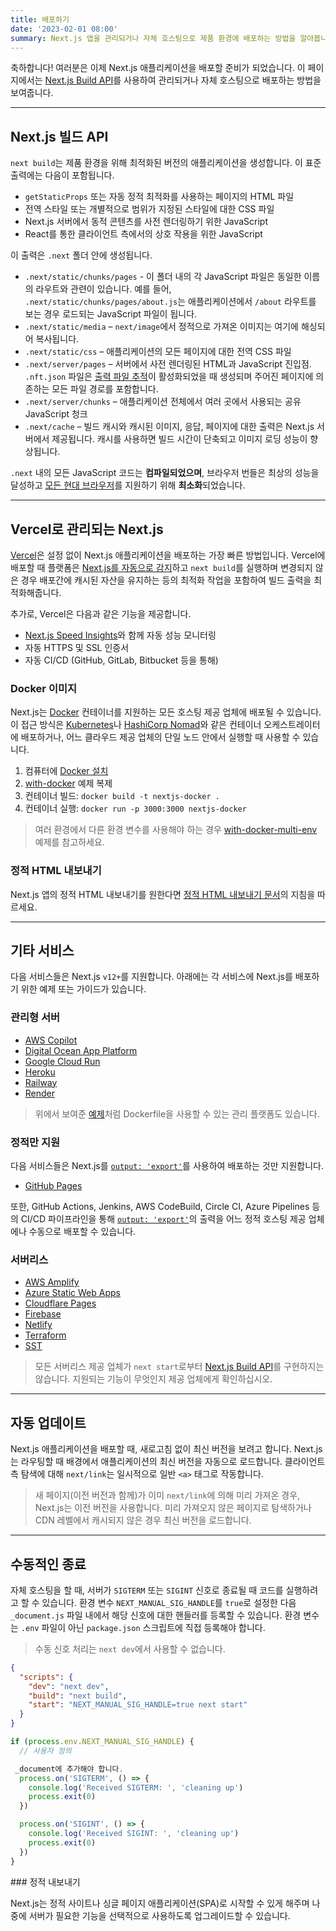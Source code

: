 ```yaml
---
title: 배포하기
date: '2023-02-01 08:00'
summary: Next.js 앱을 관리되거나 자체 호스팅으로 제품 환경에 배포하는 방법을 알아봅니다.
---
```


<TOCInline toc={props.toc} asDisclosure />

축하합니다! 여러분은 이제 Next.js 애플리케이션을 배포할 준비가 되었습니다. 이 페이지에서는 [Next.js Build API](#nextjs-빌드-api)를 사용하여 관리되거나 자체 호스팅으로 배포하는 방법을 보여줍니다.

---

## Next.js 빌드 API

`next build`는 제품 환경을 위해 최적화된 버전의 애플리케이션을 생성합니다. 이 표준 출력에는 다음이 포함됩니다.

- `getStaticProps` 또는 자동 정적 최적화를 사용하는 페이지의 HTML 파일
- 전역 스타일 또는 개별적으로 범위가 지정된 스타일에 대한 CSS 파일
- Next.js 서버에서 동적 콘텐츠를 사전 렌더링하기 위한 JavaScript
- React를 통한 클라이언트 측에서의 상호 작용을 위한 JavaScript

이 출력은 `.next` 폴더 안에 생성됩니다.

- `.next/static/chunks/pages` - 이 폴더 내의 각 JavaScript 파일은 동일한 이름의 라우트와 관련이 있습니다. 예를 들어, `.next/static/chunks/pages/about.js`는 애플리케이션에서 `/about` 라우트를 보는 경우 로드되는 JavaScript 파일이 됩니다.
- `.next/static/media` – `next/image`에서 정적으로 가져온 이미지는 여기에 해싱되어 복사됩니다.
- `.next/static/css` – 애플리케이션의 모든 페이지에 대한 전역 CSS 파일
- `.next/server/pages` – 서버에서 사전 렌더링된 HTML과 JavaScript 진입점. `.nft.json` 파일은 [출력 파일 추적](https://nextjs.org/docs/pages/api-reference/next-config-js/output)이 활성화되었을 때 생성되며 주어진 페이지에 의존하는 모든 파일 경로를 포함합니다.
- `.next/server/chunks` – 애플리케이션 전체에서 여러 곳에서 사용되는 공유 JavaScript 청크
- `.next/cache` – 빌드 캐시와 캐시된 이미지, 응답, 페이지에 대한 출력은 Next.js 서버에서 제공됩니다. 캐시를 사용하면 빌드 시간이 단축되고 이미지 로딩 성능이 향상됩니다.

`.next` 내의 모든 JavaScript 코드는 **컴파일되었으며**, 브라우저 번들은 최상의 성능을 달성하고 [모든 현대 브라우저](https://nextjs.org/docs/architecture/supported-browsers)를 지원하기 위해 **최소화**되었습니다.

---

## Vercel로 관리되는 Next.js

[Vercel](https://vercel.com?utm_source=next-site&utm_medium=docs&utm_campaign=next-website)은 설정 없이 Next.js 애플리케이션을 배포하는 가장 빠른 방법입니다.
Vercel에 배포할 때 플랫폼은 [Next.js를 자동으로 감지](https://vercel.com/solutions/nextjs?utm_source=next-site&utm_medium=docs&utm_campaign=next-website)하고 `next build`를 실행하며 변경되지 않은 경우 배포간에 캐시된 자산을 유지하는 등의 최적화 작업을 포함하여 빌드 출력을 최적화해줍니다.

추가로, Vercel은 다음과 같은 기능을 제공합니다.

- [Next.js Speed Insights](https://vercel.com/analytics?utm_source=next-site&utm_medium=docs&utm_campaign=next-website)와 함께 자동 성능 모니터링
- 자동 HTTPS 및 SSL 인증서
- 자동 CI/CD (GitHub, GitLab, Bitbucket 등을 통해)

### Docker 이미지

Next.js는 [Docker](https://www.docker.com/) 컨테이너를 지원하는 모든 호스팅 제공 업체에 배포될 수 있습니다. 이 접근 방식은 [Kubernetes](https://kubernetes.io/)나 [HashiCorp Nomad](https://www.nomadproject.io/)와 같은 컨테이너 오케스트레이터에 배포하거나, 어느 클라우드 제공 업체의 단일 노드 안에서 실행할 때 사용할 수 있습니다.

1. 컴퓨터에 [Docker 설치](https://docs.docker.com/get-docker/)
1. [with-docker](https://github.com/vercel/next.js/tree/canary/examples/with-docker) 예제 복제
1. 컨테이너 빌드: `docker build -t nextjs-docker .`
1. 컨테이너 실행: `docker run -p 3000:3000 nextjs-docker`

> 여러 환경에서 다른 환경 변수를 사용해야 하는 경우 [with-docker-multi-env](https://github.com/vercel/next.js/tree/canary/examples/with-docker-multi-env) 예제를 참고하세요.

### 정적 HTML 내보내기

Next.js 앱의 정적 HTML 내보내기를 원한다면 [정적 HTML 내보내기 문서](/docs/nextjs/deploying/static-exports)의 지침을 따르세요.

---

## 기타 서비스

다음 서비스들은 Next.js `v12+`를 지원합니다. 아래에는 각 서비스에 Next.js를 배포하기 위한 예제 또는 가이드가 있습니다.

### 관리형 서버

- [AWS Copilot](https://aws.github.io/copilot-cli/)
- [Digital Ocean App Platform](https://docs.digitalocean.com/tutorials/app-nextjs-deploy/)
- [Google Cloud Run](https://github.com/vercel/next.js/tree/canary/examples/with-docker)
- [Heroku](https://elements.heroku.com/buildpacks/mars/heroku-nextjs)
- [Railway](https://docs.railway.app/getting-started)
- [Render](https://render.com/docs/deploy-nextjs-app)

> 위에서 보여준 [예제](#docker-image)처럼 Dockerfile을 사용할 수 있는 관리 플랫폼도 있습니다.

### 정적만 지원

다음 서비스들은 Next.js를 [`output: 'export'`](/docs/nextjs/deploying/static-exports)를 사용하여 배포하는 것만 지원합니다.

- [GitHub Pages](https://github.com/vercel/next.js/tree/canary/examples/github-pages)

또한, GitHub Actions, Jenkins, AWS CodeBuild, Circle CI, Azure Pipelines 등의 CI/CD 파이프라인을 통해 [`output: 'export'`](/docs/nextjs/deploying/static-exports)의 출력을 어느 정적 호스팅 제공 업체에나 수동으로 배포할 수 있습니다.

### 서버리스

- [AWS Amplify](https://aws.amazon.com/blogs/mobile/amplify-next-js-13/)
- [Azure Static Web Apps](https://learn.microsoft.com/en-us/azure/static-web-apps/nextjs)
- [Cloudflare Pages](https://developers.cloudflare.com/pages/framework-guides/deploy-a-nextjs-site/)
- [Firebase](https://firebase.google.com/docs/hosting/nextjs)
- [Netlify](https://docs.netlify.com/integrations/frameworks/next-js)
- [Terraform](https://github.com/milliHQ/terraform-aws-next-js)
- [SST](https://docs.sst.dev/start/nextjs)

> 모든 서버리스 제공 업체가 `next start`로부터 [Next.js Build API](#nextjs-빌드-api)를 구현하지는 않습니다. 지원되는 기능이 무엇인지 제공 업체에게 확인하십시오.

---

## 자동 업데이트

Next.js 애플리케이션을 배포할 때, 새로고침 없이 최신 버전을 보려고 합니다.
Next.js는 라우팅할 때 배경에서 애플리케이션의 최신 버전을 자동으로 로드합니다. 클라이언트 측 탐색에 대해 `next/link`는 일시적으로 일반 `<a>` 태그로 작동합니다.

> 새 페이지(이전 버전과 함께)가 이미 `next/link`에 의해 미리 가져온 경우, Next.js는 이전 버전을 사용합니다. 미리 가져오지 않은 페이지로 탐색하거나 CDN 레벨에서 캐시되지 않은 경우 최신 버전을 로드합니다.

---

## 수동적인 종료

자체 호스팅을 할 때, 서버가 `SIGTERM` 또는 `SIGINT` 신호로 종료될 때 코드를 실행하려고 할 수 있습니다.
환경 변수 `NEXT_MANUAL_SIG_HANDLE`를 `true`로 설정한 다음 `_document.js` 파일 내에서 해당 신호에 대한 핸들러를 등록할 수 있습니다. 환경 변수는 `.env` 파일이 아닌 `package.json` 스크립트에 직접 등록해야 합니다.

> 수동 신호 처리는 `next dev`에서 사용할 수 없습니다.

```json:package.json
{
  "scripts": {
    "dev": "next dev",
    "build": "next build",
    "start": "NEXT_MANUAL_SIG_HANDLE=true next start"
  }
}
```

```js:pages/_document.js
if (process.env.NEXT_MANUAL_SIG_HANDLE) {
  // 사용자 정의

 _document에 추가해야 합니다.
  process.on('SIGTERM', () => {
    console.log('Received SIGTERM: ', 'cleaning up')
    process.exit(0)
  })

  process.on('SIGINT', () => {
    console.log('Received SIGINT: ', 'cleaning up')
    process.exit(0)
  })
}
```

<div className="grid grid-cols-1 sm:grid-cols-2 gap-4">

<Card href="/docs/nextjs/deploying/static-exports">
### 정적 내보내기

Next.js는 정적 사이트나 싱글 페이지 애플리케이션(SPA)로 시작할 수 있게 해주며 나중에 서버가 필요한 기능을 선택적으로 사용하도록 업그레이드할 수 있습니다.
</Card>


</div>